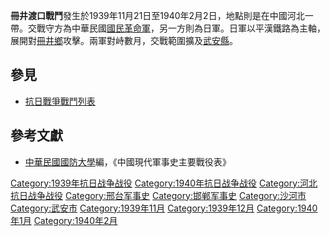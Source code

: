 {{Infobox Military Conflict|
campaign=|
image=|
caption=|
conflict=冊井渡口戰鬥|
date=1939年11月21日－1940年2月2日|
place=[[中國|中國]][[河北|河北]]|
result=雙方激戰對峙|
combatant1=中華民國革命軍97軍、94師、新24師、游4縱隊|
combatant2=日軍之中國派遣軍101 師團岡田旅團| 
commander1=[[朱懷冰|朱懷冰]]、[[蔡劭|蔡劭]]、[[張東凱|張東凱]]、[[侯如墉|侯如墉]]|
commander2=[[岡田資|岡田資]]|
strength1=|
strength2=|
casualties1=傷亡329人|
casualties2=傷亡1070人|
}}
'''冊井渡口戰鬥'''發生於1939年11月21日至1940年2月2日，地點則是在中國河北一帶。交戰守方為中華民國[[國民革命軍|國民革命軍]]，另一方則為日軍。日軍以平漢鐵路為主軸，展開對[[冊井鄉|冊井鄉]]攻擊。兩軍對峙數月，交戰範圍擴及[[武安縣|武安縣]]。
==參見==
*[[抗日戰爭戰鬥列表|抗日戰爭戰鬥列表]]
==參考文獻==
*[[中華民國|中華民國]][[國防大學_(臺灣)|國防大學]]編，《中國現代軍事史主要戰役表》

[[Category:1939年抗日战争战役|Category:1939年抗日战争战役]]
[[Category:1940年抗日战争战役|Category:1940年抗日战争战役]]
[[Category:河北抗日战争战役|Category:河北抗日战争战役]]
[[Category:邢台军事史|Category:邢台军事史]]
[[Category:邯郸军事史|Category:邯郸军事史]]
[[Category:沙河市|Category:沙河市]]
[[Category:武安市|Category:武安市]]
[[Category:1939年11月|Category:1939年11月]]
[[Category:1939年12月|Category:1939年12月]]
[[Category:1940年1月|Category:1940年1月]]
[[Category:1940年2月|Category:1940年2月]]